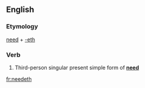 ==English==

===Etymology===
[[need]] + [[-eth]]

===Verb===
{{en-verb form}}

# {{archaic}} Third-person singular present simple form of '''[[need]]'''

[[fr:needeth]]